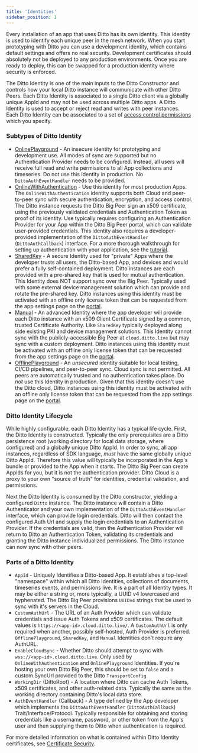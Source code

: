 ```yaml
---
title: 'Identities'
sidebar_position: 1
---
```



Every installation of an app that uses Ditto has its own identity. This identity
is used to identify each unique peer in the mesh network. When you start
prototyping with Ditto you can use a development identity, which contains
default settings and offers no real security. Development certificates should
absolutely not be deployed to any production environments. Once you are ready to
deploy, this can be swapped for a production identity where security is
enforced.

The Ditto Identity is one of the main inputs to the Ditto Constructor and
controls how your local Ditto instance will communicate with other Ditto Peers.
Each Ditto Identity is associated to a single Ditto client via a globally unique
AppId and may not be used across multiple Ditto apps. A Ditto Identity is used
to accept or reject read and writes with peer instances. Each Ditto Identity can
be associated to a set of [access control permissions](../security/designing-permissions) which you specify.



### Subtypes of Ditto Identity

* [OnlinePlayground](../concepts/online-playground) - An insecure identity for prototyping and development use. All modes of sync are supported but no Authentication Provider needs to be configured. Instead, all users will receive full read and write permissions to all App collections and timeseries. Do not use this Identity in production. No `DittoAuthEventHandler` needs to be provided.
* [OnlineWithAuthentication](../security/online-with-authentication) - Use this identity for most production Apps. The `OnlineWithAuthentication` identity supports both Cloud and peer-to-peer sync with secure authentication, encryption, and access control.  The Ditto instance requests the Ditto Big Peer sign an x509 certificate, using the previously validated credentials and Authentication Token as proof of its identity. Use typically requires configuring an Authentication Provider for your App within the Ditto Big Peer portal, which can validate user-provided credentials. This identity also requires a developer-provided implementation of the `DittoAuthEventHandler` (`DittoAuthCallback`) interface. For a more thorough walkthrough for setting up authentication with your application, see the [tutorial](/guides/authentication/intro).  
* [SharedKey](../security/shared-key) - A secure Identity used for "private" Apps where the developer trusts all users, the Ditto-based App, and devices and would prefer a fully self-contained deployment. Ditto instances are each provided with a pre-shared key that is used for mutual authentication. This Identity does NOT support sync over the Big Peer. Typically used with some external device management solution which can provide and rotate the pre-shared key. Ditto instances using this identity must be activated with an offline only license token that can be requested from the app settings page on the [portal](https://portal.ditto.live).
* [Manual](../how-it-works/certificate-security) - An advanced Identity where the app developer will provide each Ditto instance with an x509 Client Certificate signed by a common, trusted Certificate Authority. Like `SharedKey` typically deployed along side existing PKI and device management solutions. This Identity cannot sync with the publicly-accessible Big Peer at `cloud.ditto.live` but may sync with a custom deployment. Ditto instances using this identity must be activated with an offline only license token that can be requested from the app settings page on the [portal](https://portal.ditto.live).
* [OfflinePlayground](../mesh-network/offline-license) - An *unsecured* identity suitable for local testing, CI/CD pipelines, and peer-to-peer sync. Cloud sync is not permitted. All peers are automatically trusted and no authentication takes place. Do *not* use this Identity in production. Given that this identity doesn't use the Ditto cloud, Ditto instances using this identity must be activated with an offline only license token that can be requested from the app settings page on the [portal](https://portal.ditto.live).


### Ditto Identity Lifecycle

While highly configurable, each Ditto Identity has a typical life cycle. First,
the Ditto Identity is constructed. Typically the only prerequisites are a Ditto
persistence root (working directory for local data storage, where configured)
and a globally unique Ditto AppId. In order to sync, all app instances,
regardless of SDK language, *must* have the same globally unique Ditto AppId.
Therefore this value will typically be incorporated in the App's bundle or
provided to the App when it starts. The Ditto Big Peer can create AppIds for
you, but it is not the authentication provider. Ditto Cloud is a proxy to your
own "source of truth" for identities, credential validation, and permissions.

Next the Ditto Identity is consumed by the Ditto constructor, yielding a
configured `Ditto` instance. The Ditto instance will contain a Ditto
Authenticator and your own implementation of the `DittoAuthEventHandler`
interface, which can provide login credentials. Ditto will then contact the
configured Auth Url and supply the login credentials to an Authentication
Provider. If the credentials are valid, then the Authentication Provider will
return to Ditto an Authentication Token, validating its credentials and granting
the Ditto instance individualized permissions. The Ditto instance can now sync
with other peers.

### Parts of a Ditto Identity

* `AppId` - Uniquely Identifies a Ditto-based App. It establishes a top-level "namespace" within which all Ditto Identities, collections of documents, timeseries events, and permissions live. It is a part of all Identity types. It may be either a string or, more typically, a UUID v4 lowercased and hyphenated. The Ditto Big Peer provisions `UUIDv4` strings that be used to sync with it's servers in the Cloud.
* `CustomAuthUrl` - The URL of an Auth Provider which can validate credentials and issue Auth Tokens and x509 certificates. The default values is `https://<app-id>.cloud.ditto.live/`. A `CustomAuthUrl` is only required when another, possibly self-hosted, Auth Provider is preferred. `OfflinePlayground`, `SharedKey`, and `Manual` Identities don't require any AuthURL.
* `EnableCloudSync` - Whether Ditto should attempt to sync with `wss://<app-id>.cloud.ditto.live`. Only used by `OnlineWithAuthentication` and `OnlinePlayground` Identities. If you're hosting your own Ditto Big Peer, this should be set to `false` and a custom SyncUrl provided to the Ditto `TransportConfig`
* `WorkingDir` (DittoRoot) - A location where Ditto can cache Auth Tokens, x509 certificates, and other auth-related data. Typically the same as the working directory containing Ditto's local data store.
* `AuthEventHandler` (Callback) - A type defined by the App developer which implements the `DittoAuthEventHandler` (`DittoAuthCallback`) Trait/Interface/Protocol. Typically responsible for obtaining and storing credentials like a username, password, or other token from the App's user and then supplying them to Ditto when authentication is required.

For more detailed information on what is contained within Ditto Identity certificates, see [Certificate Security](../how-it-works/certificate-security).
